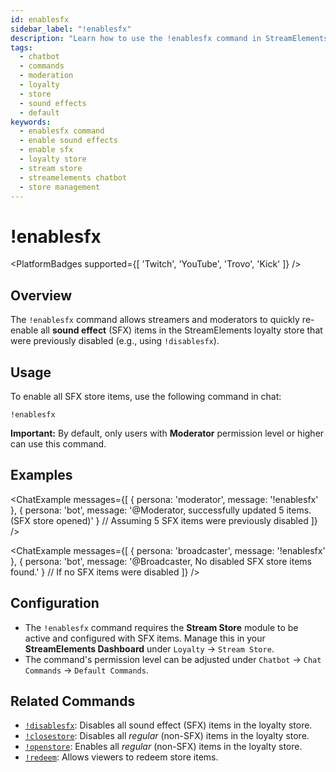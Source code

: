 ```yaml
---
id: enablesfx
sidebar_label: "!enablesfx"
description: "Learn how to use the !enablesfx command in StreamElements chatbot to quickly re-enable all sound effect (SFX) items in your loyalty store."
tags:
  - chatbot
  - commands
  - moderation
  - loyalty
  - store
  - sound effects
  - default
keywords:
  - enablesfx command
  - enable sound effects
  - enable sfx
  - loyalty store
  - stream store
  - streamelements chatbot
  - store management
---
```



# !enablesfx

<PlatformBadges supported={[ 'Twitch', 'YouTube', 'Trovo', 'Kick' ]} />

## Overview

The `!enablesfx` command allows streamers and moderators to quickly re-enable all **sound effect** (SFX) items in the StreamElements loyalty store that were previously disabled (e.g., using `!disablesfx`).

## Usage

To enable all SFX store items, use the following command in chat:

```streamelements
!enablesfx
```

**Important:** By default, only users with **Moderator** permission level or higher can use this command.

## Examples

<ChatExample messages={[
  { persona: 'moderator', message: '!enablesfx' },
  { persona: 'bot', message: '@Moderator, successfully updated 5 items. (SFX store opened)' } // Assuming 5 SFX items were previously disabled
]} />

<ChatExample messages={[
  { persona: 'broadcaster', message: '!enablesfx' },
  { persona: 'bot', message: '@Broadcaster, No disabled SFX store items found.' } // If no SFX items were disabled
]} />

## Configuration

*   The `!enablesfx` command requires the **Stream Store** module to be active and configured with SFX items. Manage this in your **StreamElements Dashboard** under `Loyalty` -> `Stream Store`.
*   The command's permission level can be adjusted under `Chatbot` -> `Chat Commands` -> `Default Commands`.

## Related Commands

*   [`!disablesfx`](disablesfx.mdx): Disables all sound effect (SFX) items in the loyalty store.
*   [`!closestore`](closestore.mdx): Disables all *regular* (non-SFX) items in the loyalty store.
*   [`!openstore`](openstore.mdx): Enables all *regular* (non-SFX) items in the loyalty store.
*   [`!redeem`](redeem.mdx): Allows viewers to redeem store items.
